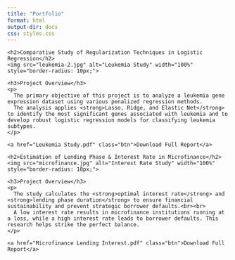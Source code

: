 ```yaml
---
title: "Portfolio"
format: html
output-dir: docs
css: styles.css
---
```



<!-- Portfolio Container for Side-by-Side Layout -->
<div class="portfolio-container">

  <!-- Leukemia Gene Expression Classification -->
  <div class="project-card">
    <h2>Comparative Study of Regularization Techniques in Logistic Regression</h2>
    <img src="leukemia-2.jpg" alt="Leukemia Study" width="100%" style="border-radius: 10px;">

    <h3>Project Overview</h3>
    <p>
      The primary objective of this project is to analyze a leukemia gene expression dataset using various penalized regression methods. 
      The analysis applies <strong>Lasso, Ridge, and Elastic Net</strong> to identify the most significant genes associated with leukemia and to develop robust logistic regression models for classifying leukemia subtypes.
    </p>

    <a href="Leukemia Study.pdf" class="btn">Download Full Report</a>
  </div>

  <!-- Microfinance Interest Rate Study -->
  <div class="project-card">
    <h2>Estimation of Lending Phase & Interest Rate in Microfinance</h2>
    <img src="microfinance.jpg" alt="Interest Rate Study" width="100%" style="border-radius: 10px;">

    <h3>Project Overview</h3>
    <p>
      The study calculates the <strong>optimal interest rate</strong> and <strong>lending phase duration</strong> to ensure financial sustainability and prevent strategic borrower defaults.<br><br>
      A low interest rate results in microfinance institutions running at a loss, while a high interest rate leads to borrower defaults. This research helps strike the perfect balance.
    </p>

    <a href="Microfinance Lending Interest.pdf" class="btn">Download Full Report</a>
  </div>

</div>

